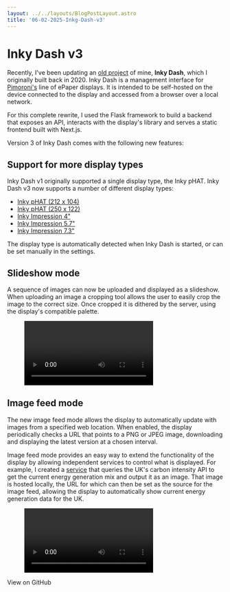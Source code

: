 ```yaml
---
layout: ../../layouts/BlogPostLayout.astro
title: '06-02-2025-Inkg-Dash-v3'
---
```



# Inky Dash v3

Recently, I've been updating an [old project](./20200605-inky-dash) of mine, **Inky Dash**, which I originally built back in 2020.
Inky Dash is a management interface for [Pimoroni's](https://shop.pimoroni.com/) line of ePaper displays. It is intended
to be self-hosted on the device connected to the display and accessed from a browser over a local network.

For this complete rewrite, I used the Flask framework to build a backend that exposes an API, interacts with the display's library and
serves a static frontend built with Next.js.

Version 3 of Inky Dash comes with the following new features:

## Support for more display types
Inky Dash v1 originally supported a single display type, the Inky pHAT. Inky Dash v3 now supports a number of different display types:
- [Inky pHAT (212 x 104)](https://shop.pimoroni.com/products/inky-phat?variant=12549254217811)
- [Inky pHAT (250 x 122)](https://shop.pimoroni.com/products/inky-phat?variant=12549254217811)
- [Inky Impression 4"](https://shop.pimoroni.com/products/inky-impression-4?variant=39599238807635)
- [Inky Impression 5.7"](https://shop.pimoroni.com/products/inky-impression-5-7?variant=32298701324371)
- [Inky Impression 7.3"](https://shop.pimoroni.com/products/inky-impression-7-3?variant=40512683376723)

The display type is automatically detected when Inky Dash is started, or can be set manually in the settings.

## Slideshow mode

A sequence of images can now be uploaded and displayed as a slideshow. When uploading an image a cropping tool allows the user
to easily crop the image to the correct size. Once cropped it is dithered by the server, using the display's compatible palette.


<figure>
    <Video src="/video/slideshow-demo.mp4"/>
    <figcaption>A demonstration of the slideshow feature</figcaption>
</figure>

## Image feed mode

The new image feed mode allows the display to automatically update with images from a specified web location.
When enabled, the display periodically checks a URL that points to a PNG or JPEG image, downloading and displaying the
latest version at a chosen interval.

Image feed mode provides an easy way to extend the functionality of the display by allowing independent services to
control what is displayed. For example, I created a [service](https://github.com/r-rayns/inky_uk_energy) that queries the UK's carbon
intensity API to get the current energy generation mix and output it as an image. That image is hosted locally,
the URL for which can then be set as the source for the image feed, allowing the display to automatically show current
energy generation data for the UK.

<figure>
    <Video src="/video/image-feed-demo.mp4"/>
    <figcaption>A demonstration of the image feed feature</figcaption>
</figure>

<IconButton class="my-4" icon="github" url="https://github.com/r-rayns/inky_dash">View on GitHub</IconButton>
